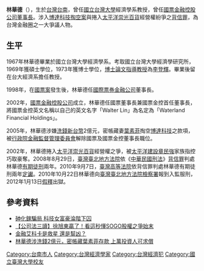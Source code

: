 {{Multiple issues|
{{BLPdispute|time=2020-08-06T03:52:54+00:00}}
{{Citation style|time=2020-08-06T03:53:24+00:00}}
}}
'''林華德'''（{{bd|1944年||||}}），生於[[台灣|台灣]][[台南|台南]]，曾任[[國立台灣大學|國立台灣大學]]經濟學系教授，曾任[[國票金融控股公司|國票金融控股公司]][[董事長|董事長]]。涉入[[博達科技掏空案|博達科技掏空案]]與捲入[[太平洋崇光百貨|太平洋崇光百貨]]經營權紛爭之[[背信罪|背信罪]]，為台灣金融圈之一大爭議人物。

==生平==
1967年林華德畢業於國立台灣大學經濟學系。考取國立台灣大學經濟學研究所，1969年獲碩士學位，1973年獲博士學位，[[博士論文|博士論文]][[指導教授|指導教授]]為[[李登輝|李登輝]]。畢業後留在台大經濟系擔任教授。

1998年，在[[國票案|國票案]]發生後，林華德任[[國際票券金融公司|國際票券金融公司]]董事長。

2002年，[[國票金融控股公司|國票金融控股公司]]成立，林華德任國票董事長兼國票金控首任董事長，將國票金控英文名稱以自己的英文名字「Walter Lin」為名定為「Waterland Financial Holdings」。

2005年，林華德涉嫌[[洗錢|洗錢]][[新台幣|新台幣]]2億元，密帳藏妻[[葉素菲|葉素菲]]掏空[[博達科技|博達科技]]之款項，被[[行政院金融監督管理委員會|行政院金融監督管理委員會]]解除國票及國票金控董事長職位。

2002年，林華德捲入[[太平洋崇光百貨|太平洋崇光百貨]]經營權之爭，被[[太平洋建設|太平洋建設]][[章民強|章民強]]家族指控巧取豪奪。2008年8月29日，[[臺灣臺北地方法院|臺灣臺北地方法院]]依《[[中華民國刑法|中華民國刑法]]》[[背信罪|背信罪]]判處林華德[[有期徒刑|有期徒刑]]兩年。2010年9月7日，[[臺灣高等法院|臺灣高等法院]]依背信罪判處林華德有期徒刑兩年[[定讞|定讞]]。2010年10月22日林華德向[[臺灣臺北地方法院檢察署|臺灣臺北地方法院檢察署]]報到入監服刑，2012年1月13日[[假釋|假釋]]出獄。

==參考資料==
* [https://news.ltn.com.tw/news/focus/paper/1111610 砷化鎵騙局 科技女富豪淪階下囚] {{Wayback|url=https://news.ltn.com.tw/news/focus/paper/1111610 |date=20210110151443 }}
* [https://tw.appledaily.com/property/20180706/XDPNEXW3IT6S2LCXXBTOCGSDIM/ 【公司法三讀】徐旭東贏了！看這秒懂SOGO股權之爭始末] {{Wayback|url=https://tw.appledaily.com/property/20180706/XDPNEXW3IT6S2LCXXBTOCGSDIM/ |date=20201128060643 }}
* [https://www.businesstoday.com.tw/article/category/80395/post/200406240031/%E9%87%91%E8%9E%8D%E8%89%BE%E7%A7%91%E5%8D%A1%E6%98%AF%E6%95%91%E6%98%9F%20%20%E9%82%84%E6%98%AF%E5%B9%AB%E5%87%B6%EF%BC%9F%20P.56 金融艾科卡是救星 還是幫凶？]
* [https://tw.appledaily.com/headline/20050531/NWFSXTSJVDUIDCV37TRMBZZG6A/ 林華德涉洗錢2億元，密帳藏葉素菲存款 上萬投資人可求償] {{Wayback|url=https://tw.appledaily.com/headline/20050531/NWFSXTSJVDUIDCV37TRMBZZG6A/ |date=20201128055920 }}

[[Category:台南市人|Category:台南市人]]
[[Category:台灣經濟學家|Category:台灣經濟學家]]
[[Category:台灣經濟犯|Category:台灣經濟犯]]
[[Category:國立臺灣大學校友|Category:國立臺灣大學校友]]